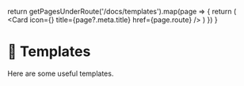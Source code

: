 
  return getPagesUnderRoute('/docs/templates').map(page => {
    return (
      <Card icon={<FileIcon />} title={page?.meta.title} href={page.route} />
    )
  })
}


# 📄 Templates

Here are some useful templates.

<Cards>
  <TemplateIndex />
</Cards>
